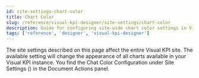 ```yaml
---
id: site-settings-chart-color
title: Chart Color
slug: /reference/visual-kpi-designer/site-settings/chart-color
description: Guide for configuring site-wide chart color settings in Visual KPI Designer, affecting the appearance of all charts within the instance.
tags: ['reference', 'designer', 'visual-kpi-designer']
---
```


<head>
  <title>Chart Color</title>
  <meta name="keywords" content="Chart Color, Visual KPI Designer, site settings, chart appearance, color configuration, designer, reference, Visual KPI"/>
</head>


The site settings described on this page affect the entire Visual KPI site. The available setting will change the appearance of all charts available in your Visual KPI instance. You find the Chat Color Configuration under Site Settings (<PngFont name='options28' />) in the Document Actions panel.

<JsonToTable jsonData={table} />